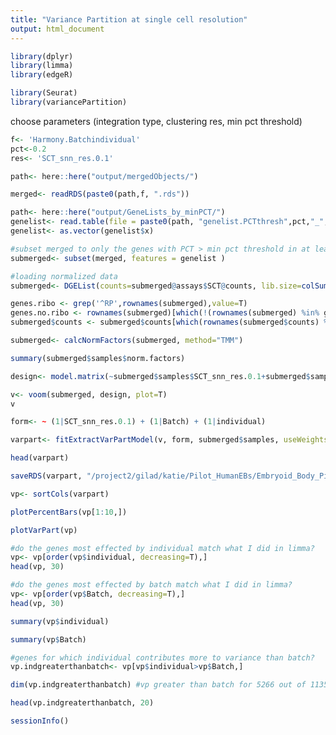 ```yaml
---
title: "Variance Partition at single cell resolution"
output: html_document
---
```


```r
library(dplyr)
library(limma)
library(edgeR)

library(Seurat)
library(variancePartition)
```


choose parameters (integration type, clustering res, min pct threshold)
```r
f<- 'Harmony.Batchindividual'
pct<-0.2
res<- 'SCT_snn_res.0.1'
```


```r
path<- here::here("output/mergedObjects/")

merged<- readRDS(paste0(path,f, ".rds"))
```


```r
path<- here::here("output/GeneLists_by_minPCT/")
genelist<- read.table(file = paste0(path, "genelist.PCTthresh",pct,"_",f,".rds_",res,".txt"), sep=",")
genelist<- as.vector(genelist$x)
```


```r
#subset merged to only the genes with PCT > min pct threshold in at least 1 cluster
submerged<- subset(merged, features = genelist )
```

```r
#loading normalized data
submerged<- DGEList(counts=submerged@assays$SCT@counts, lib.size=colSums(submerged@assays$SCT@counts), samples=submerged@meta.data)
```


```r
genes.ribo <- grep('^RP',rownames(submerged),value=T)
genes.no.ribo <- rownames(submerged)[which(!(rownames(submerged) %in% genes.ribo))]
submerged$counts <- submerged$counts[which(rownames(submerged$counts) %in% genes.no.ribo),] #remove ribosomal genes
```


```r
submerged<- calcNormFactors(submerged, method="TMM")

summary(submerged$samples$norm.factors)
```

```r
design<- model.matrix(~submerged$samples$SCT_snn_res.0.1+submerged$samples$Batch+submerged$samples$individual)
```

```r
v<- voom(submerged, design, plot=T)
v
```

```r
form<- ~ (1|SCT_snn_res.0.1) + (1|Batch) + (1|individual)
```



```r
varpart<- fitExtractVarPartModel(v, form, submerged$samples, useWeights=TRUE, quiet=TRUE, showWarnings = FALSE)
```

```r
head(varpart)
```
    
```r
saveRDS(varpart, "/project2/gilad/katie/Pilot_HumanEBs/Embryoid_Body_Pilot_Workflowr/output/SingleCell_VariancePartition_SCT_Res0.1_minPCT0.2.rds")
```


```r
vp<- sortCols(varpart)
```


```r
plotPercentBars(vp[1:10,])
```

```r
plotVarPart(vp)
```

```r
#do the genes most effected by individual match what I did in limma?
vp<- vp[order(vp$individual, decreasing=T),]
head(vp, 30)
```

```r
#do the genes most effected by batch match what I did in limma?
vp<- vp[order(vp$Batch, decreasing=T),]
head(vp, 30)
```

```r
summary(vp$individual)
```

```r
summary(vp$Batch)
```

```r
#genes for which individual contributes more to variance than batch?
vp.indgreaterthanbatch<- vp[vp$individual>vp$Batch,]

dim(vp.indgreaterthanbatch) #vp greater than batch for 5266 out of 11356
```

```r
head(vp.indgreaterthanbatch, 20)
```

```r
sessionInfo()
```


